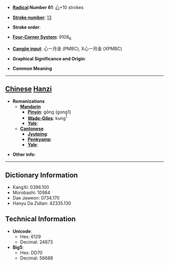 * '''[[Wiktionary:Chinese radical index| Radical]] Number 61''': [[Wiktionary:Chinese radical index 心|心]]+10 strokes

* '''[[Wiktionary:Chinese total strokes index|Stroke number]]''': [[Wiktionary:Chinese total strokes index 13|13]]

* '''Stroke order''': 

* '''[[Wiktionary:Chinese four corner index|Four-Corner System]]''': 9108<sub>6</sub>

* '''[[Wiktionary:Chinese Cangjie index|Cangjie input]]''': 心一月金 (PMBC), X心一月金 (XPMBC)

* '''Graphical Significance and Origin''': 

* '''Common Meaning'''

----

== [[Chinese]] [[Hanzi]] ==

* '''Romanizations'''
** '''[[Mandarin]]'''
*** '''[[Pinyin]]''': gōng (gong1)
*** '''[[Wade-Giles]]''': kung<sup>1</sup>
*** '''[[Yale]]''': 
** '''[[Cantonese]]'''
*** '''[[Jyutping]]''':
*** '''[[Penkyamp]]''': 
*** '''[[Yale]]''': 

* '''Other info''': 

----

== Dictionary Information ==

* KangXi: 0396.100
* Morobashi: 10984
* Dae Jaweon: 0734.170
* Hanyu Da Zidian: 42335.130

== Technical Information ==

* '''Unicode''':
** Hex: 6129
** Decimal: 24873
* '''Big5''':
** Hex: DD70
** Decimal: 56688